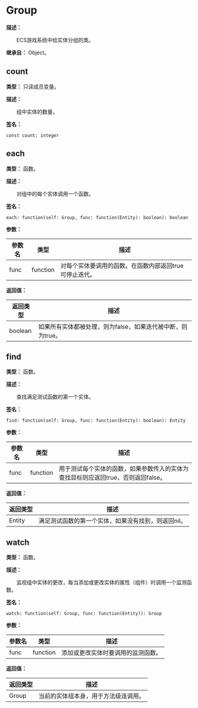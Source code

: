 
# Group

**描述：**

&emsp;&emsp;ECS游戏系统中给实体分组的类。

**继承自：** Object。

## count

**类型：** 只读成员变量。

**描述：**

&emsp;&emsp;组中实体的数量。

**签名：**
```tl
const count: integer
```

## each

**类型：** 函数。

**描述：**

&emsp;&emsp;对组中的每个实体调用一个函数。

**签名：**
```tl
each: function(self: Group, func: function(Entity): boolean): boolean
```

**参数：**

| 参数名 | 类型 | 描述 |
| --- | --- | --- |
| func | function | 对每个实体要调用的函数。在函数内部返回true可停止迭代。 |

**返回值：**

| 返回类型 | 描述 |
| --- | --- |
| boolean | 如果所有实体都被处理，则为false，如果迭代被中断，则为true。 |

## find

**类型：** 函数。

**描述：**

&emsp;&emsp;查找满足测试函数的第一个实体。

**签名：**
```tl
find: function(self: Group, func: function(Entity): boolean): Entity
```

**参数：**

| 参数名 | 类型 | 描述 |
| --- | --- | --- |
| func | function | 用于测试每个实体的函数，如果参数传入的实体为查找目标则应返回true，否则返回false。 |

**返回值：**

| 返回类型 | 描述 |
| --- | --- |
| Entity | 满足测试函数的第一个实体，如果没有找到，则返回nil。 |

## watch

**类型：** 函数。

**描述：**

&emsp;&emsp;监视组中实体的更改，每当添加或更改实体的属性（组件）时调用一个监测函数。

**签名：**
```tl
watch: function(self: Group, func: function(Entity)): Group
```

**参数：**

| 参数名 | 类型 | 描述 |
| --- | --- | --- |
| func | function | 添加或更改实体时要调用的监测函数。 |

**返回值：**

| 返回类型 | 描述 |
| --- | --- |
| Group | 当前的实体组本身，用于方法级连调用。 |